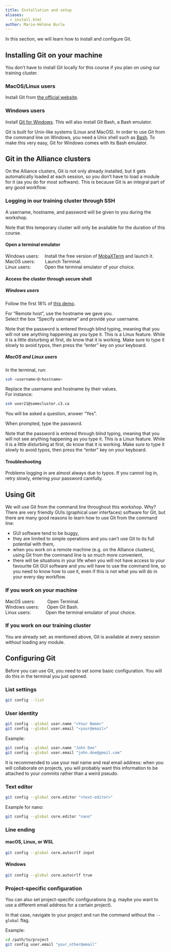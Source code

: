 ```yaml
---
title: Installation and setup
aliases:
  - install.html
author: Marie-Hélène Burle
---
```


:::{.def}

In this section, we will learn how to install and configure Git.

:::

## Installing Git on your machine

:::{.note}

You don't have to install Git locally for this course if you plan on using our training cluster.

:::

### MacOS/Linux users

Install Git from [the official website](https://git-scm.com/downloads).

### Windows users

Install [Git for Windows](https://gitforwindows.org/). This will also install Git Bash, a Bash emulator.

:::{.info}

Git is built for Unix-like systems (Linux and MacOS). In order to use Git from the command line on Windows, you need a Unix shell such as [Bash](https://en.wikipedia.org/wiki/Bash_(Unix_shell)). To make this very easy, Git for Windows comes with its Bash emulator.

:::

## Git in the Alliance clusters

On the Alliance clusters, Git is not only already installed, but it gets automatically loaded at each session, so you don't have to load a module for it (as you do for most software). This is because Git is an integral part of any good workflow.

### Logging in our training cluster through SSH

:::{.example}

A username, hostname, and password will be given to you during the workshop.

:::

:::{.note}

Note that this temporary cluster will only be available for the duration of this course.

:::

#### Open a terminal emulator

Windows users: &emsp;Install the free version of [MobaXTerm](https://mobaxterm.mobatek.net/download.html) and launch it. \
MacOS users: &emsp;&emsp;Launch Terminal. \
Linux users: &emsp;&emsp;&ensp;&nbsp;Open the terminal emulator of your choice.

#### Access the cluster through secure shell

##### Windows users

Follow the first 18% of [this demo](https://mobaxterm.mobatek.net/demo.html).

For "Remote host", use the hostname we gave you. \
Select the box "Specify username" and provide your username.

:::{.note}

Note that the password is entered through blind typing, meaning that you will not see anything happening as you type it. This is a Linux feature. While it is a little disturbing at first, do know that it is working. Make sure to type it slowly to avoid typos, then press the "enter" key on your keyboard.

:::

##### MacOS and Linux users

In the terminal, run:

```.bash
ssh <username>@<hostname>
```

:::{.note}

Replace the username and hostname by their values.<br>
For instance:

```.bash
ssh user21@somecluster.c3.ca
```

:::

You will be asked a question, answer "Yes".

When prompted, type the password.

:::{.note}

Note that the password is entered through blind typing, meaning that you will not see anything happening as you type it. This is a Linux feature. While it is a little disturbing at first, do know that it is working. Make sure to type it slowly to avoid typos, then press the "enter" key on your keyboard.

:::

#### Troubleshooting

Problems logging in are almost always due to typos. If you cannot log in, retry slowly, entering your password carefully.

## Using Git

We will use Git from the command line throughout this workshop. Why? There are very friendly GUIs (graphical user interfaces) software for Git, but there are many good reasons to learn how to use Git from the command line:

- GUI software tend to be buggy,
- they are limited to simple operations and you can't use Git to its full potential with them,
- when you work on a remote machine (e.g. on the Alliance clusters), using Git from the command line is so much more convenient,
- there will be situations in your life when you will not have access to your favourite Git GUI software and you will have to use the command line, so you need to know how to use it, even if this is not what you will do in your every day workflow.

### If you work on your machine

MacOS users: &emsp;&emsp;&ensp;Open Terminal.\
Windows users: &emsp;&ensp;Open Git Bash.\
Linux users: &emsp;&emsp;&emsp;Open the terminal emulator of your choice.

### If you work on our training cluster

You are already set: as mentioned above, Git is available at every session without loading any module.

## Configuring Git

Before you can use Git, you need to set some basic configuration. You will do this in the terminal you just opened.

### List settings

```.bash
git config --list
```

### User identity

```.bash
git config --global user.name "<Your Name>"
git config --global user.email "<your@email>"
```

:::{.example}

Example:

:::

```.bash
git config --global user.name "John Doe"
git config --global user.email "john.doe@gmail.com"
```

:::{.note}

It is recommended to use your real name and real email address: when you will collaborate on projects, you will probably want this information to be attached to your commits rather than a weird pseudo.

:::

### Text editor

```.bash
git config --global core.editor "<text-editor>"
```

:::{.example}

Example for nano:

:::

```.bash
git config --global core.editor "nano"
```

### Line ending

#### macOS, Linux, or WSL

```.bash
git config --global core.autocrlf input
```

#### Windows

```.bash
git config --global core.autocrlf true
```

### Project-specific configuration

You can also set project-specific configurations (e.g. maybe you want to use a different email address for a certain project).

In that case, navigate to your project and run the command without the `--global` flag.

:::{.example}

Example:

:::

```.bash
cd /path/to/project
git config user.email "your_other@email"
```
